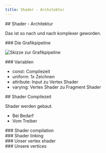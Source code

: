 ```yaml
---
title: Shader - Architektur
---
```



<section>
## Shader - Architektur

Das ist so nach und nach komplexer geworden.
</section>

<section>
### Die Grafikpipeline

![Skizze zur Grafikpipeline](/graphics-pipeline.svg)
</section>

<section>
### Variablen

- const: Compilezeit
- uniform: 1x Zeichnen
- attribute: Input zu Vertex Shader
- varying: Vertex Shader zu Fragment Shader
</section>

<section>
## Shader Compilezeit

Shader werden gebaut.

- Bei Bedarf
- Vom Treiber
</section>

<section>
### Shader compilation

<TsCode file="canvas" start="const makeShader" end="\n};" />
</section>

<section>
### Shader linking

<TsCode file="canvas" start="const initShaders" end="\n};" />
</section>

<section>
### Unser vertex shader

<WebGlCode file="02-vertex-shader"/>
</section>

<section>
### Unsere vertices

<TsCode file="canvas" start="  const vertices" end="\);"/>
</section>
